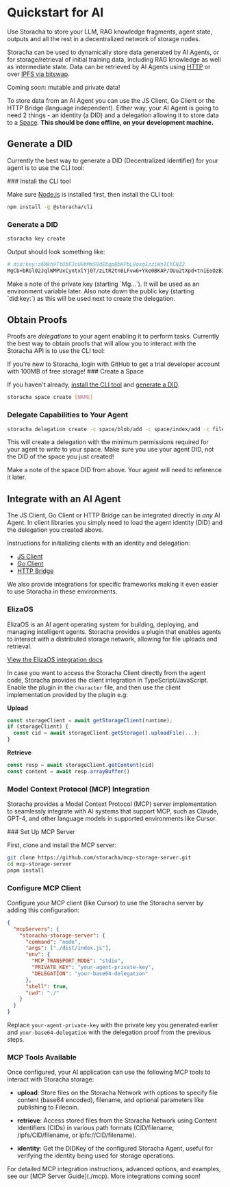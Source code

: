 
# Quickstart for AI

Use Storacha to store your LLM, RAG knowledge fragments, agent state, outputs and all the rest in a decentralized network of storage nodes.

Storacha can be used to dynamically store data generated by AI Agents, or for storage/retrieval of initial training data, including RAG knowledge as well as intermediate state. Data can be retrieved by AI Agents using [HTTP](../how-to/retrieve.mdx) or over [IPFS via bitswap](https://docs.ipfs.tech/concepts/bitswap/).

<Callout type="info">
  Coming soon: mutable and private data!
</Callout>

To store data from an AI Agent you can use the JS Client, Go Client or the HTTP Bridge (language independent). Either way, your AI Agent is going to need 2 things - an identity (a DID) and a delegation allowing it to store data to a [Space](../how-to/create-space.mdx). **This should be done offline, on your development machine.**

## Generate a DID

Currently the best way to generate a DID (Decentralized Identifier) for your agent is to use the CLI tool:

<Steps>
### Install the CLI tool

Make sure [Node.js](https://nodejs.org) is installed first, then install the CLI tool:

```sh
npm install -g @storacha/cli
```

### Generate a DID

```sh
storacha key create
```

Output should look something like:

```sh
# did:key:z6Mkh9TtUbFJcUHhMmS9dEbqpBbHPbL9oxg1zziWn1CYCNZ2
MgCb+bRGl02JqlWMPUxCyntxlYj0T/zLtR2tn8LFvw6+Yke0BKAP/OUu2tXpd+tniEoOzB3pxqxHZpRhrZl1UYUeraT0=
```

</Steps>

<Callout type="warning">
  Make a note of the private key (starting `Mg...`). It will be used as an environment variable later. Also note down the public key (starting `did:key:`) as this will be used next to create the delegation.
</Callout>

## Obtain Proofs

Proofs are _delegations_ to your agent enabling it to perform tasks. Currently the best way to obtain proofs that will allow you to interact with the Storacha API is to use the CLI tool:

<Callout>
  If you're new to Storacha, login with GitHub to get a trial developer account with 100MB of free storage!
</Callout>

<Steps>
### Create a Space

If you haven't already, [install the CLI tool](#install-the-cli-tool) and [generate a DID](#generate-a-did).

```sh
storacha space create [NAME]
```

### Delegate Capabilities to Your Agent

```sh
storacha delegation create -c space/blob/add -c space/index/add -c filecoin/offer -c upload/add <AGENT_DID> --base64
```

This will create a delegation with the minimum permissions required for your agent to _write_ to your space. Make sure you use your agent DID, not the DID of the space you just created!

</Steps>

<Callout>
  Make a note of the space DID from above. Your agent will need to reference it later.
</Callout>

## Integrate with an AI Agent

The JS Client, Go Client or HTTP Bridge can be integrated directly in _any_ AI Agent. In client libraries you simply need to load the agent identity (DID) and the delegation you created above.

Instructions for initializing clients with an identity and delegation:

- [JS Client](../how-to/upload.mdx#bring-your-own-delegations)
- [Go Client](../go-client.mdx#load-private-key-and-proofs)
- [HTTP Bridge](../how-to/http-bridge.mdx)

We also provide integrations for specific frameworks making it even easier to use Storacha in these environments.

### ElizaOS

ElizaOS is an AI agent operating system for building, deploying, and managing intelligent agents. Storacha provides a plugin that enables agents to interact with a distributed storage network, allowing for file uploads and retrieval.

[View the ElizaOS integration docs](./elizaos.md)

In case you want to access the Storacha Client directly from the agent code, Storacha provides the client integration in TypeScript/JavaScript.
Enable the plugin in the `character` file, and then use the client implementation provided by the plugin e.g:

**Upload**

```js
const storageClient = await getStorageClient(runtime);
if (storageClient) {
  const cid = await storageClient.getStorage().uploadFile(...);
}
```

**Retrieve**

```js
const resp = await storageClient.getContent(cid)
const content = await resp.arrayBuffer()
```

### Model Context Protocol (MCP) Integration

Storacha provides a Model Context Protocol (MCP) server implementation to seamlessly integrate with AI systems that support MCP, such as Claude, GPT-4, and other language models in supported environments like Cursor.

<Steps>
### Set Up MCP Server

First, clone and install the MCP server:

```bash
git clone https://github.com/storacha/mcp-storage-server.git
cd mcp-storage-server
pnpm install
```

### Configure MCP Client

Configure your MCP client (like Cursor) to use the Storacha server by adding this configuration:

```json
{
  "mcpServers": {
    "storacha-storage-server": {
      "command": "node",
      "args": ["./dist/index.js"],
      "env": {
        "MCP_TRANSPORT_MODE": "stdio",
        "PRIVATE_KEY": "your-agent-private-key",
        "DELEGATION": "your-base64-delegation"
      },
      "shell": true,
      "cwd": "./"
    }
  }
}
```

Replace `your-agent-private-key` with the private key you generated earlier and `your-base64-delegation` with the delegation proof from the previous steps.

### MCP Tools Available

Once configured, your AI application can use the following MCP tools to interact with Storacha storage:

-   **upload**: Store files on the Storacha Network with options to specify file content (base64 encoded), filename, and optional parameters like publishing to Filecoin.

-   **retrieve**: Access stored files from the Storacha Network using Content Identifiers (CIDs) in various path formats (CID/filename, /ipfs/CID/filename, or ipfs://CID/filename).

-   **identity**: Get the DIDKey of the configured Storacha Agent, useful for verifying the identity being used for storage operations.

</Steps>

<Callout type="info">
  For detailed MCP integration instructions, advanced options, and examples, see our [MCP Server Guide](./mcp).
</Callout>

<Callout type="info">
  More integrations coming soon!
</Callout>
